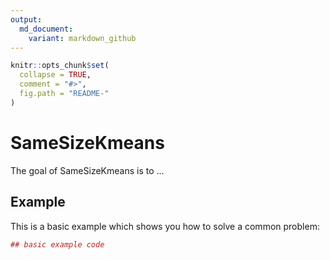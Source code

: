 ```yaml
---
output:
  md_document:
    variant: markdown_github
---
```


<!-- README.md is generated from README.Rmd. Please edit that file -->

```r
knitr::opts_chunk$set(
  collapse = TRUE,
  comment = "#>",
  fig.path = "README-"
)
```

# SameSizeKmeans

The goal of SameSizeKmeans is to ...

## Example

This is a basic example which shows you how to solve a common problem:

```r
## basic example code
```
